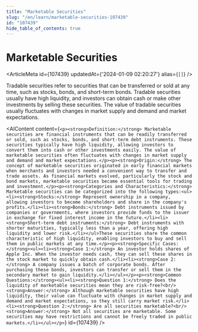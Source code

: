 ```yaml
---
title: "Marketable Securities"
slug: "/en/learn/marketable-securities-107439"
id: "107439"
hide_table_of_contents: true
---
```



# Marketable Securities

<ArticleMeta id={107439} updatedAt={'2024-01-09 02:20:27'} alias={`[]`} />
<div className='border-solid border-b border-t-0 my-4 border-[var(--ifm-color-gray-300)]' />

Tradable securities refer to securities that can be transferred or sold at any time, such as stocks, bonds, and short-term bonds. Tradable securities usually have high liquidity, and investors can obtain cash or make other investments by selling these securities. The value of tradable securities usually fluctuates with changes in market supply and demand and market expectations.

<AIContent content={`<p><strong>Definition:</strong> Marketable securities are financial instruments that can be readily transferred or sold, such as stocks, bonds, and short-term debt instruments. These securities typically have high liquidity, allowing investors to convert them into cash or other investments easily. The value of marketable securities often fluctuates with changes in market supply and demand and market expectations.</p><p><strong>Origin:</strong> The concept of marketable securities originated in early financial markets when merchants and investors needed a convenient way to transfer and trade assets. As financial markets evolved, particularly the stock and bond markets, marketable securities became essential tools for trading and investment.</p><p><strong>Categories and Characteristics:</strong> Marketable securities can be categorized into the following types:<ul><li><strong>Stocks:</strong> Represent ownership in a company, allowing investors to become shareholders and share in the company's profits.</li><li><strong>Bonds:</strong> Debt instruments issued by companies or governments, where investors provide funds to the issuer in exchange for fixed interest income in the future.</li><li><strong>Short-term debt instruments:</strong> Debt instruments with shorter maturities, typically less than a year, offering high liquidity and lower risk.</li></ul>These securities share the common characteristic of high liquidity, enabling investors to buy and sell them in public markets at any time.</p><p><strong>Specific Cases:</strong><ul><li><strong>Case 1:</strong> An investor holds shares of Apple Inc. When the investor needs cash, they can sell these shares in the stock market to quickly obtain cash.</li><li><strong>Case 2:</strong> A company issues a batch of corporate bonds. After purchasing these bonds, investors can transfer or sell them in the secondary market to gain liquidity.</li></ul></p><p><strong>Common Questions:</strong><ul><li><strong>Question 1:</strong> Does the liquidity of marketable securities mean they are risk-free?<br/><strong>Answer:</strong> Although marketable securities have high liquidity, their value can fluctuate with changes in market supply and demand and market expectations, so they still carry market risk.</li><li><strong>Question 2:</strong> Are all securities marketable?<br/><strong>Answer:</strong> Not all securities are marketable. Some securities may have restrictions and cannot be freely traded in public markets.</li></ul></p>`} id={107439} />
